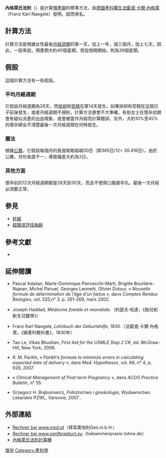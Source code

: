 {{medical}}
'''內格萊氏法則'''（{{lang-en|Naegele's rule}}）是計算[[預產期|預產期]]的標準方法，由[[德國|德國]][[產科|產科]][[醫生|醫生]][[法藍瓷·卡爾·內格萊|法藍瓷·卡爾·內格萊]]（Franz Karl Naegele）發明，因而得名。

==計算方法==
計算方法是根據女性最後[[月經週期|月經週期]]的第一天，加上一年，減三個月，加上七天。因此，一般來說，預產期大約40個星期，若從授精開始，則為38個星期。

==假設==
這個計算方法有一些假設。

===平均月經週期===
它假設月經週期為28天，而[[排卵|排卵]]和[[受精|受精]]在第14天發生。如果排卵和受精在這個日子前後發生，或者月經週期不規則，計算方法便會不大準確。有些女士在懷孕初期會有疑似流產的出血現象，或會被當作月經而計算錯誤。另外，大約10%至45%的懷孕婦女不清楚最後一次月經週期在何時發生。

===曆法===
根據[[公曆|公曆]]，它假設每個月的長度剛剛超越30日（即365日/12= 30.416日）。由於公曆，月份長度不一，導致偏差大約為3日。

===其他方面===
懷孕前的12次月經週期都是28天到30天，而且不使用口服避孕丸。最後一次月經必須要正常。

==參見==
*[[妊娠|妊娠]]
*[[超聲波評估胎齡|超聲波評估胎齡]]

==參考文獻==
* {{eMedicine|med|3236|Evaluation of Gestation}}

==延伸閱讀==
* {{fr}} Pascal Adalian, Marie-Dominique Piercecchi-Marti, Brigitte Bourlière-Najean, Michel Panuel, Georges Leonetti, Olivier Dutour, « ''Nouvelle formule de détermination de l’âge d’un fœtus'' », dans ''Comptes Rendus Biologies'', vol. 325,n° 3, p. 261-269, mars 2002.
* {{fr}} Joseph Haddad, ''Médecine foetale et néonatale''.（約瑟夫·哈達，《胎兒和新生兒醫學》）
* {{de}} Franz Karl Naegele, ''Lehrbuch der Geburtshilfe'', 1830.（法藍瓷·卡爾·內格萊，《婦產科教科書》，1830年）
* {{en}} Tao Le, Vikas Bhushan, ''First Aid for the USMLE Step 2 CK'', éd. McGraw-Hill, New York, 2006.
* {{en}} R. M. Parikh,  « ''Parikh’s formula to minimize errors in calculating expected date of delivery'' », dans ''Med. Hypotheses'', vol. 68, n° 4, p. 928, 2007.
* {{en}} « ''Clinical Management of Post-term Pregnancy'' », dans ''ACOG Practice Bulletin'', n° 55.
* {{pl}} Grzegorz H. Bręborowicz, ''Położnictwo i ginekologia'', Wydawnictwo Lekarskie PZWL, Varsovie, 2007 {{isbn|978-83-200-3539-1}}.

==外部連結==
* [https://web.archive.org/web/20090823071759/http://www.med.at/firstset.php?file=%2Fkat%2F232kat.php Rechner bei ''www.med.at'']（拜耳奧地利Ges.m.b.H.）
* [https://web.archive.org/web/20100329174549/http://www.sanftegeburt.eu/schwanger_berech.asp Rechner bei ''www.sanftegeburt.eu'']（hebammenpraxis-lohne.de）
* [http://www.josephsunny.com/medsoft/nagel.html 內格萊氏法則計算機] {{Wayback|url=http://www.josephsunny.com/medsoft/nagel.html |date=20200522155804 }}

[[Category:懷孕|]]
[[Category:產科學|Category:產科學]]